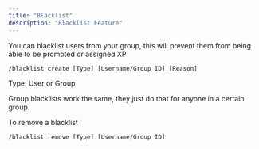 ```yaml
---
title: "Blacklist"
description: "Blacklist Feature"
---
```


You can blacklist users from your group, this will prevent them from being able to be promoted or assigned XP

```
/blacklist create [Type] [Username/Group ID] [Reason]
```

Type: User or Group

Group blacklists work the same, they just do that for anyone in a certain group.

To remove a blacklist

```
/blacklist remove [Type] [Username/Group ID]
```